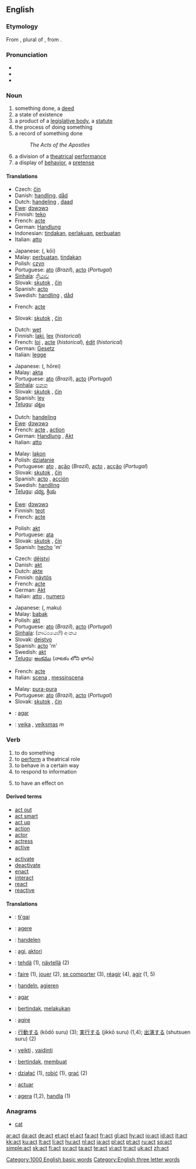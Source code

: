 {{see|ACT}}
{{wikipedia}}
==English==

===Etymology===
From {{L.}} {{term|acta#Latin|ācta|register of events}}, plural of {{term|actum|āctum|decree, law}}, from {{term|ago#Latin|agō|put in motion}}.

===Pronunciation===
*{{IPA|/ækt/}}
*{{audio|en-us-act.ogg|Audio (US)}}
*{{rhymes|ækt}}

===Noun===
{{en-noun}}

# something done, a [[deed]]
# a state of existence
# a product of a [[legislative body]], a [[statute]]
# the process of doing something
# a record of something done
#: ''The Acts of the Apostles''
# a division of a [[theatrical]] [[performance]]
# a display of [[behavior]], a [[pretense]]

====Translations====
{{trans-top|deed}}
* Czech: [[čin]] {{m}}
* Danish: [[handling]], [[dåd]]
* Dutch: [[handeling]] {{f}}, [[daad]]
* [[Ewe]]: [[dɔwɔwɔ]]
* Finnish: [[teko]]
* French: [[acte]] {{m}}
* German: [[Handlung]] {{f}}
* Indonesian: [[tindak|tindakan]], [[laku|perlakuan]], [[buat|perbuatan]]
* Italian: [[atto]] {{m}}
{{trans-mid}}
* Japanese: {{Jpan|[[行為]]}} ({{Jpan|[[こうい]]}}, kōi)
* Malay: [[buat|perbuatan]], [[tindak|tindakan]]
* Polish: [[czyn]]
* Portuguese: [[ato]] {{m}} (''Brazil''), [[acto]] {{m}} (''Portugal'')
* [[Sinhala]]: [[ක්‍රියාව]] {{n}}
* Slovak: [[skutok]] {{m}}, [[čin]] {{m}}
* Spanish: [[acto]] {{m}}
* Swedish: [[handling]] {{c}}, [[dåd]] {{n}}
{{trans-bottom}}

{{trans-top|existence}}
* French: [[acte]] {{m}}
{{trans-mid}}
* Slovak: [[skutok]] {{m}}, [[čin]] {{m}}
{{trans-bottom}}

{{trans-top|statute}}
* Dutch: [[wet]]
* Finnish: [[laki]], [[lex]] (''historical'')
* French: [[loi]] {{f}}, [[acte]] {{m}}(''historical''), [[édit]] {{m}} (''historical'')
* German: [[Gesetz]] {{n}}
* Italian: [[legge]] {{f}}
{{trans-mid}}
* Japanese: {{Jpan|[[法令]]}} ({{Jpan|[[ほうれい]]}}, hōrei)
* Malay: [[akta]]
* Portuguese: [[ato]] {{m}} (''Brazil''), [[acto]] {{m}} (''Portugal'')
* [[Sinhala]]: [[පනත]] {{n}}
* Slovak: [[skutok]] {{m}}, [[čin]] {{m}}
* Spanish: [[ley]] {{f}}
* [[Telugu]]: [[చట్టం]]
{{trans-bottom}}

{{trans-top|process of doing}}
* Dutch: [[handeling]] {{f}}
* [[Ewe]]: [[dɔwɔwɔ]]
* French: [[acte]] {{m}}, [[action]] {{f}}
* German: [[Handlung]] {{f}}, [[Akt#German|Akt]] {{m}}
* Italian: [[atto]] {{m}}
{{trans-mid}}
* Malay: [[lakon]]
* Polish: [[działanie]]
* Portuguese: [[ato]] {{m}}, [[ação]] {{f}} (''Brazil''), [[acto]] {{m}}, [[acção]] {{f}}(''Portugal'')
* Slovak: [[skutok]] {{m}}, [[čin]] {{m}}
* Spanish: [[acto]] {{m}}, [[acción]] {{f}}
* Swedish: [[handling]] {{c}}
* [[Telugu]]: [[చర్య]], [[క్రియ]]
{{trans-bottom}}

{{trans-top|record of something done}}
* [[Ewe]]: [[dɔwɔwɔ]]
* Finnish: [[teot]]
* French: [[acte]] {{m}}
{{trans-mid}}
* Polish: [[akt]]
* Portuguese: [[ata]] {{f}}
* Slovak: [[skutok]] {{m}}, [[čin]] {{m}}
* Spanish: [[hecho]] 'm'
{{trans-bottom}}

{{trans-top|division of theatrical performance}}
* Czech: [[dějství]] {{n}}
* Danish: [[akt]]
* Dutch: [[akte]]
* Finnish: [[näytös]]
* French: [[acte]] {{m}}
* German: [[Akt#German|Akt]]
* Italian: [[atto]] {{m}}, [[numero]] {{m}}
{{trans-mid}}
* Japanese: {{Jpan|[[幕]]}} ({{Jpan|[[まく]]}}, maku)
* Malay: [[babak]]
* Polish: [[akt]]
* Portuguese: [[ato]] {{m}} (''Brazil''), [[acto]] {{m}} (''Portugal'')
* [[Sinhala]]: (නාට්‍යයෙහි) අංකය {{n}}
* Slovak: [[dejstvo]] {{n}}
* Spanish: [[acto]] 'm'
* Swedish: [[akt#Swedish|akt]]
* [[Telugu]]: [[అంకము]] (నాటకం లోని భాగం)
{{trans-bottom}}

{{trans-top|display of behaviour}}
* French: [[acte]] {{m}}
* Italian: [[scena]] {{f}}, [[messinscena]] {{f}}
{{trans-mid}}
* Malay: [[pura|pura-pura]]
* Portuguese: [[ato]] {{m}} (''Brazil''), [[acto]] {{m}} (''Portugal'')
* Slovak: [[skutok]] {{m}}, [[čin]] {{m}}
{{trans-bottom}}

{{checktrans-top}}
* {{ttbc|Ido}}: [[agar]]
* {{ttbc|Lithuanian}}: [[veika]] {{f}}, [[veiksmas]] ''m''
{{trans-bottom}}

===Verb===
{{en-verb}}

# to do something
# to [[perform]] a theatrical role
# to behave in a certain way
# to respond to information
# {{chemistry}} to have an effect on

====Derived terms====
{{top2}}
*[[act out]]
*[[act smart]]
*[[act up]]
*[[action]]
*[[actor]]
*[[actress]]
*[[active]]
{{mid2}}
*[[activate]]
*[[deactivate]]
*[[enact]]
*[[interact]]
*[[react]]
*[[reactive]]
{{bottom}}

====Translations====
{{trans-top|to do something}}
{{trans-mid}}
{{trans-bottom}}

{{trans-top|to perform a theatrical role}}
{{trans-mid}}
{{trans-bottom}}

{{trans-top|to behave in a certain way}}
{{trans-mid}}
{{trans-bottom}}

{{trans-top|to respond to information}}
{{trans-mid}}
{{trans-bottom}}

{{trans-top|Chemsistry: to have an effect on}}
{{trans-mid}}
{{trans-bottom}}
{{checktrans-top}}
*{{ttbc|Chemehuevi}}: [[tɨ'gai]]
*{{ttbc|Danish}}: [[agere]]
*{{ttbc|Dutch}}: [[handelen]]
*{{ttbc|Esperanto}}: [[agi]], [[aktori]]
*{{ttbc|Finnish}}: [[tehdä]] (1), [[näytellä]] (2)
*{{ttbc|French}}: [[faire]] (1), [[jouer]] (2), [[se comporter]] (3), [[réagir]] (4), [[agir]] (1, 5)
*{{ttbc|German}}: [[handeln]], [[agieren]]
*{{ttbc|Ido}}: [[agar]]
*{{ttbc|Indonesian}}: [[tindak|bertindak]], [[laku|melakukan]]
*{{ttbc|Italian}}: [[agire]]
{{trans-mid}}
*{{ttbc|Japanese}}: [[行動]]する (kōdō suru) (3); [[実行する]] (jikkō suru) (1,4); [[出演する]] (shutsuen suru) (2)
*{{ttbc|Lithuanian}}: [[veikti]] {{f}}, [[vaidinti]]
*{{ttbc|Malay}}: [[tindak|bertindak]], [[buat|membuat]]
*{{ttbc|Polish}}: [[działać]] (1), [[robić]] (1), [[grać]] (2)
*{{ttbc|Spanish}}: [[actuar]]
*{{ttbc|Swedish}}: [[agera]] (1,2), [[handla]] (1)
{{trans-bottom}}

===Anagrams===
*[[cat]]

[[Category:1000 English basic words]]
[[Category:English three letter words]]

[[ar:act]]
[[da:act]]
[[de:act]]
[[et:act]]
[[el:act]]
[[fa:act]]
[[fr:act]]
[[gl:act]]
[[hy:act]]
[[io:act]]
[[id:act]]
[[it:act]]
[[kk:act]]
[[ku:act]]
[[lt:act]]
[[li:act]]
[[hu:act]]
[[nl:act]]
[[ja:act]]
[[pl:act]]
[[pt:act]]
[[ru:act]]
[[sq:act]]
[[simple:act]]
[[sk:act]]
[[fi:act]]
[[sv:act]]
[[ta:act]]
[[te:act]]
[[vi:act]]
[[tr:act]]
[[uk:act]]
[[zh:act]]
